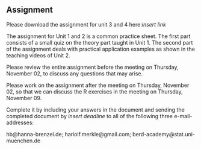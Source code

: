 ## Assignment

Please download the assignment for unit 3 and 4 here:*insert link*

The assignment for Unit 1 and 2 is a common practice sheet. The first part 
consists of a small quiz on the theory part taught in Unit 1. The second part of
the assignment deals with practical application examples as shown in the 
teaching videos of Unit 2.

Please review the entire assignment before the meeting on Thursday, November 02,
to discuss any questions that may arise.

Please work on the assignment after the meeting on Thursday, November 02, so 
that we can discuss the R exercises in the meeting on Thursday, November 09.

Complete it by including your answers in the document and sending the completed 
document by *insert deadline* to all of the following three e-mail-addresses:

hb\@hanna-brenzel.de; hariolf.merkle\@gmail.com; berd-academy\@stat.uni-muenchen.de
